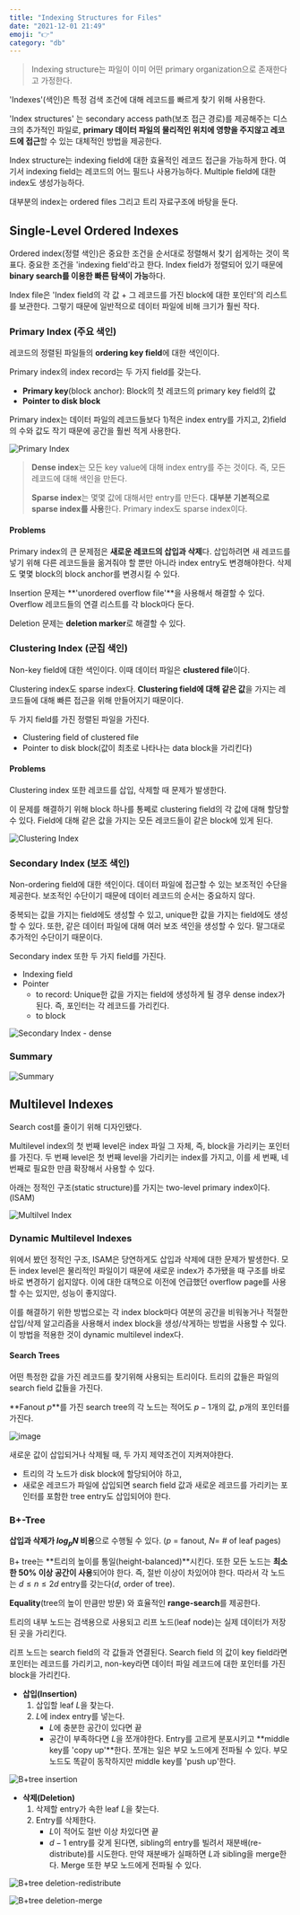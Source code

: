 ```yaml
---
title: "Indexing Structures for Files"
date: "2021-12-01 21:49"
emoji: "👉"
category: "db"
---
```

> Indexing structure는 파일이 이미 어떤 primary organization으로 존재한다고 가정한다.

'Indexes'(색인)은 특정 검색 조건에 대해 레코드를 빠르게 찾기 위해 사용한다.

'Index structures' 는 secondary access path(보조 접근 경로)를 제공해주는 디스크의 추가적인 파일로, 
**primary 데이터 파일의 물리적인 위치에 영향을 주지않고 레코드에 접근**할 수 있는 대체적인 방법을 제공한다.

Index structure는 indexing field에 대한 효율적인 레코드 접근을 가능하게 한다. 여기서 indexing field는 레코드의 어느 필드나 사용가능하다. Multiple field에 대한 index도 생성가능하다.

대부분의 index는 ordered files 그리고 트리 자료구조에 바탕을 둔다.

## Single-Level Ordered Indexes
Ordered index(정렬 색인)은 중요한 조건을 순서대로 정렬해서 찾기 쉽게하는 것이 목표다. 중요한 조건을 'indexing field'라고 한다.
Index field가 정렬되어 있기 때문에 **binary search를 이용한 빠른 탐색이 가능**하다.

Index file은 'Index field의 각 값 + 그 레코드를 가진 block에 대한 포인터'의 리스트를 보관한다. 그렇기 때문에 일반적으로 데이터 파일에 비해 크기가 훨씬 작다.

### Primary Index (주요 색인)
레코드의 정렬된 파일들의 **ordering key field**에 대한 색인이다.

Primary index의 index record는 두 가지 field를 갖는다.
- **Primary key**(block anchor): Block의 첫 레코드의 primary key field의 값
- **Pointer to disk block**

Primary index는 데이터 파일의 레코드들보다 1)적은 index entry를 가지고, 2)field의 수와 값도 작기 때문에 공간을 훨씬 적게 사용한다.

![Primary Index](https://media.geeksforgeeks.org/wp-content/uploads/20200625180746/gfg-Annotation-2020-06-25-180647.jpg)

> **Dense index**는 모든 key value에 대해 index entry를 주는 것이다. 즉, 모든 레코드에 대해 색인을 만든다.
>
> **Sparse index**는 몇몇 값에 대해서만 entry를 만든다. **대부분 기본적으로 sparse index를 사용**한다. Primary index도 sparse index이다.

#### Problems
Primary index의 큰 문제점은 **새로운 레코드의 삽입과 삭제**다. 삽입하려면 새 레코드를 넣기 위해 다른 레코드들을 옮겨줘야 할 뿐만 아니라 index entry도 변경해야한다. 삭제도 몇몇 block의 block anchor를 변경시킬 수 있다.

Insertion 문제는 **'unordered overflow file'**을 사용해서 해결할 수 있다. Overflow 레코드들의 연결 리스트를 각 block마다 둔다.

Deletion 문제는 **deletion marker**로 해결할 수 있다.

### Clustering Index (군집 색인)
Non-key field에 대한 색인이다. 이때 데이터 파일은 **clustered file**이다.

Clustering index도 sparse index다. **Clustering field에 대해 같은 값**을 가지는 레코드들에 대해 빠른 접근을 위해 만들어지기 때문이다.

두 가지 field를 가진 정렬된 파일을 가진다.
- Clustering field of clustered file
- Pointer to disk block(값이 최초로 나타나는 data block을 가리킨다)

#### Problems
Clustering index 또한 레코드를 삽입, 삭제할 때 문제가 발생한다.

이 문제를 해결하기 위해 block 하나를 통쩨로 clustering field의 각 값에 대해 할당할 수 있다. Field에 대해 같은 값을 가지는 모든 레코드들이 같은 block에 있게 된다.

![Clustering Index](https://www.cs.uct.ac.za/mit_notes/database/htmls/media/chp11_8.png)

### Secondary Index (보조 색인)
Non-ordering field에 대한 색인이다. 데이터 파일에 접근할 수 있는 보조적인 수단을 제공한다. 보조적인 수단이기 때문에 데이터 레코드의 순서는 중요하지 않다.

중복되는 값을 가지는 field에도 생성할 수 있고, unique한 값을 가지는 field에도 생성할 수 있다. 또한, 같은 데이터 파일에 대해 여러 보조 색인을 생성할 수 있다. 말그대로 추가적인 수단이기 때문이다.

Secondary index 또한 두 가지 field를 가진다.
- Indexing field
- Pointer
    - to record: Unique한 값을 가지는 field에 생성하게 될 경우 dense index가 된다. 즉, 포인터는 각 레코드를 가리킨다.
    - to block

![Secondary Index - dense](https://user-images.githubusercontent.com/33976823/144253875-b2a1b48c-d6fc-499f-8639-144333fc460a.png)

### Summary
![Summary](https://user-images.githubusercontent.com/33976823/144254390-0ffe53dd-72d0-4366-a5bf-0dd688faec27.png)

## Multilevel Indexes
Search cost를 줄이기 위해 디자인됐다.

Multilevel index의 첫 번째 level은 index 파일 그 자체, 즉, block을 가리키는 포인터를 가진다. 두 번째 level은 첫 번째 level을 가리키는 index를 가지고, 이를 세 번째, 네 번째로 필요한 만큼 확장해서 사용할 수 있다.

아래는 정적인 구조(static structure)를 가지는 two-level primary index이다. (ISAM)

![Multilvel Index](https://www.cs.uct.ac.za/mit_notes/database/htmls/media/chp11_11.png)

### Dynamic Multilevel Indexes
위에서 봤던 정적인 구조, ISAM은 당연하게도 삽입과 삭제에 대한 문제가 발생한다. 모든 index level은 물리적인 파일이기 때문에 새로운 index가 추가됐을 때 구조를 바로바로 변경하기 쉽지않다. 
이에 대한 대책으로 이전에 언급했던 overflow page를 사용할 수는 있지만, 성능이 좋지않다.

이를 해결하기 위한 방법으로는 각 index block마다 여분의 공간을 비워놓거나 적절한 삽입/삭제 알고리즘을 사용해서 index block을 생성/삭게하는 방법을 사용할 수 있다. 이 방법을 적용한 것이 dynamic multilevel index다.

#### Search Trees
어떤 특정한 값을 가진 레코드를 찾기위해 사용되는 트리이다. 트리의 값들은 파일의 search field 값들을 가진다.

**Fanout $p$**를 가진 search tree의 각 노드는 적어도 $p-1$개의 값, $p$개의 포인터를 가진다.

![image](https://user-images.githubusercontent.com/33976823/144389155-bab456c0-2388-4e4c-a740-270e5125dda3.png)

새로운 값이 삽입되거나 삭제될 때, 두 가지 제약조건이 지켜져야한다.
- 트리의 각 노드가 disk block에 할당되어야 하고,
- 새로운 레코드가 파일에 삽입되면 search field 값과 새로운 레코드를 가리키는 포인터를 포함한 tree entry도 삽입되어야 한다.

### B+-Tree
**삽입과 삭제가 $log_pN$ 비용**으로 수행될 수 있다. ($p$ = fanout, $N$= # of leaf pages)

B+ tree는 **트리의 높이를 통일(height-balanced)**시킨다. 또한 모든 노드는 **최소한 50% 이상 공간이 사용**되어야 한다. 즉, 절반 이상이 차있어야 한다.
따라서 각 노드는 $d\leq n\leq 2d$ entry를 갖는다($d$, order of tree).

**Equality**(tree의 높이 만큼만 방문) 와 효율적인 **range-search**를 제공한다.

트리의 내부 노드는 검색용으로 사용되고 리프 노드(leaf node)는 실제 데이터가 저장된 곳을 가리킨다. 

리프 노드는 search field의 각 값들과 연결된다. 
Search field 의 값이 key field라면 포인터는 레코드를 가리키고, non-key라면 데이터 파일 레코드에 대한 포인터를 가진 block을 가리킨다.

- **삽입(Insertion)**
    1. 삽입할 leaf $L$을 찾는다.
    2. $L$에 index entry를 넣는다.
        - $L$에 충분한 공간이 있다면 끝
        - 공간이 부족하다면 $L$을 쪼개야한다. Entry를 고르게 분포시키고 **middle key를 'copy up'**한다.
            쪼개는 일은 부모 노드에게 전파될 수 있다. 부모 노드도 똑같이 동작하지만 middle key를 'push up'한다.

![B+tree insertion](https://user-images.githubusercontent.com/33976823/144397599-3b2a4b63-bd60-4baa-bd99-c0acd66bd09a.png)

- **삭제(Deletion)**
    1. 삭제할 entry가 속한 leaf $L$을 찾는다.
    2. Entry를 삭제한다.
        - $L$이 적어도 절반 이상 차있다면 끝
        - $d-1$ entry를 갖게 된다면, sibling의 entry를 빌려서 재분배(re-distribute)를 시도한다. 만약 재분배가 실패하면 $L$과 sibling을 merge한다.
            Merge 또한 부모 노드에게 전파될 수 있다.

![B+tree deletion-redistribute](https://user-images.githubusercontent.com/33976823/144398457-1d16257c-25b9-4a90-9dc6-138109a16472.png)

![B+tree deletion-merge](https://user-images.githubusercontent.com/33976823/144398948-3a3584b5-b5aa-4254-8c4b-dae48b04c12f.png)